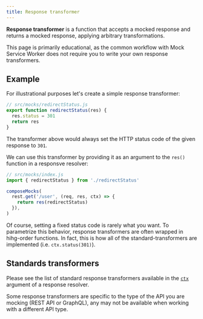 ```yaml
---
title: Response transformer
---
```


**Response transformer** is a function that accepts a mocked response and returns a mocked response, applying arbitrary transformations.

<Hint mode="warning">
  This page is primarily educational, as the common workflow with Mock Service
  Worker does not require you to write your own response transformers.
</Hint>

## Example

For illustrational purposes let's create a simple response transformer:

```js showLineNumbers
// src/mocks/redirectStatus.js
export function redirectStatus(res) {
  res.status = 301
  return res
}
```

The transformer above would always set the HTTP status code of the given response to `301`.

We can use this transformer by providing it as an argument to the `res()` function in a responsve resolver:

```js showLineNumbers focusedLines=6
// src/mocks/index.js
import { redirectStatus } from './redirectStatus'

composeMocks(
  rest.get('/user', (req, res, ctx) => {
    return res(redirectStatus)
  }),
)
```

Of course, setting a fixed status code is rarely what you want. To parametrize this behavior, response transformers are often wrapped in hihg-order functions. In fact, this is how all of the standard-transformers are implemented (i.e. `ctx.status(301)`).

## Standards transformers

Please see the list of standard response transformers available in the [`ctx`](/docs/basics/response-resolver/context#standard-context) argument of a response resolver.

<Hint mode="varning">
  Some response transformers are specific to the type of the API you are mocking
  (REST API or GraphQL), any may not be available when working with a different
  API type.
</Hint>

